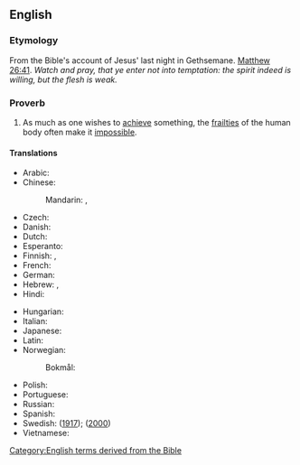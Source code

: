 ==English==

===Etymology===
From the Bible's account of Jesus' last night in Gethsemane. [[s:Bible (King James)/Matthew#Chapter 26|Matthew 26:41]]. ''Watch and pray, that ye enter not into temptation: the spirit indeed is willing, but the flesh is weak.''

===Proverb===
{{en-proverb|head=the [[spirit]] is [[willing]] but the [[flesh]] is [[weak]]}}

# As much as one wishes to [[achieve]] something, the [[frailty|frailties]] of the human body often make it [[impossible]].

====Translations====
{{trans-top|achieving something is made impossible by frailty}}
* Arabic: {{t|ar|الرُوحُ تَوَّاقَةُ وَلٰكِنَّ الجَسَدُ ضَعِيفُ}}
* Chinese:
*: Mandarin: {{t|cmn|心有餘而力不足|sc=Hani}}, {{t+|cmn|心有余而力不足|tr=xīn yǒu yú ér lì bù zú|sc=Hani}}
* Czech: {{t|cs|duchť zajisté hotov jest, ale tělo nemocno}}
* Danish: {{t|da|ånden er rede, men kødet er skrøbeligt}}
* Dutch: {{t|nl|de geest is gewillig, maar het vlees is zwak}}
* Esperanto: {{t|eo| la spirito ja estas fervora, sed la karno estas malforta}}
* Finnish: {{t|fi|henki on altis, mutta liha on heikko}}, {{t|fi|henki tosin on altis, mutta liha on heikko}}
* French: {{t|fr|l'esprit est prompt, mais la chair est faible}}
* German: {{t+|de|der Geist ist willig, aber das Fleisch ist schwach}}
* Hebrew: {{t|he|אמנם הרוח חפצה, אבל הבשר חלש}}, {{t|he|הרוח חפצה והבשר רָפֶה}}
* Hindi: {{t|hi|आत्मा तैयार है लेकिन मांस कमजोर है}}
{{trans-mid}}
* Hungarian: {{t+|hu|a lélek kész, de a test erőtlen}}
* Italian: {{t|it|lo spirito è pronto, ma la carne è stanca}}
* Japanese: {{t|ja|心熱けれど肉体は弱し|tr=kokoro atsu keredo nikutai wa yowashi}}
* Latin: {{t|la|spiritus quidem promptus est, caro autem infirma}}
* Norwegian:
*: Bokmål: {{t|nb|ånden er villig men kjødet er svakt}}
* Polish: {{t|pl|dusza chętna, ale ciało słabe}}
* Portuguese: {{t|pt|o espírito está pronto, mas a carne é fraca}}
* Russian: {{t|ru|дух бодр, плоть же не́мощна}}
* Spanish: {{t|es|el espíritu está presto, mas la carne enferma}}
* Swedish: {{t|sv|[[ande|anden]] [[är]] [[villig]] [[men]] [[kött|köttet]] [[är]] [[svag|svagt]]}} ([http://runeberg.org/bibeln/40_26.html 1917]);{{t|sv|[[ande|anden]] [[vill]], [[men]] [[kropp|kroppen]] [[är]] [[svag]]}} ([http://www.bibeln.se/las/2k/matt#q=Matt+26%3A41 2000])
* Vietnamese: {{t-needed|vi}}
{{trans-bottom}}

[[Category:English terms derived from the Bible]]